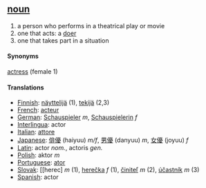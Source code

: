 == [[noun]] ==
# a person who performs in a theatrical play or movie
# one that acts: a [[doer]]
# one that takes part in a situation

==== Synonyms ====
[[actress]] (female 1)

==== Translations ====
*[[Finnish]]: [[näyttelijä]] (1), [[tekijä]] (2,3)
*[[French]]: [[acteur]]
*[[German]]: [[Schauspieler]] ''m'', [[Schauspielerin]] ''f''
*[[Interlingua]]: actor
*[[Italian]]: [[attore]]
*[[Japanese]]: [[俳優]] (haiyuu) ''m/f'', [[男優]] (danyuu) ''m'', [[女優]] (joyuu) ''f''
*[[Latin]]: actor ''nom.'', actoris ''gen.''
*[[Polish]]: aktor ''m''
*[[Portuguese]]: [[ator]]
*[[Slovak]]: [[herec] ''m'' (1), [[herečka]] ''f'' (1), [[činiteľ]] ''m'' (2), [[účastník]] ''m'' (3)
*[[Spanish]]: actor